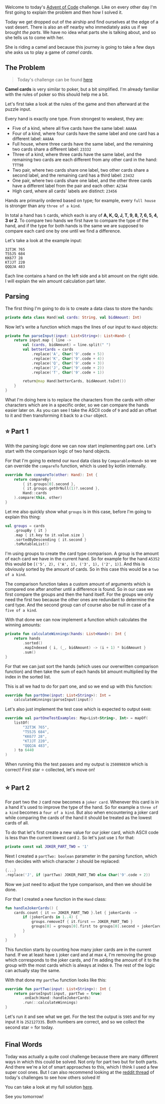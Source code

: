 

<PostHeader
  title='Advent of Code 2023 - Day 7: Camel Cards'
  description='Solving the 7th day of Advent of Code 2023 in Kotlin'
  date='Dec 7, 2023'
/>

Welcome to today's [Advent of Code](https://adventofcode.com/) challenge. Like on every other day I'm first going to explain
the problem and then how I solved it.

Today we get dropped out of the airship and find ourselves at the edge of a vast desert.
There is also an elf nearby who immediately asks us if we brought *the parts*.
We have no idea what parts she is talking about, and so she tells us to come with her.

She is riding a camel and because this journey is going to take a few days she asks us to play a game of *camel cards*.

## The Problem

> Today's challenge can be found [here](https://adventofcode.com/2023/day/7)

**Camel cards** is very similar to poker, but a bit simplified. I'm already familiar with the rules of poker so this should
help me a bit.

Let's first take a look at the rules of the game and then afterward at the puzzle input.

Every hand is exactly one type. From strongest to weakest, they are:

- Five of a kind, where all five cards have the same label: `AAAAA`
- Four of a kind, where four cards have the same label and one card has a different label: `AA8AA`
- Full house, where three cards have the same label, and the remaining two cards share a different label: `23332`
- Three of a kind, where three cards have the same label, and the remaining two cards are each different from any other card in the hand: `TTT98`
- Two pair, where two cards share one label, two other cards share a second label, and the remaining card has a third label: `23432`
- One pair, where two cards share one label, and the other three cards have a different label from the pair and each other: `A23A4`
- High card, where all cards' labels are distinct: `23456`

Hands are primarily ordered based on type; for example, every `full house` is stronger than any `three of a kind`.

In total a hand has `5` cards, which each is any of **A, K, Q, J, T, 9, 8, 7, 6, 5, 4, 3 or 2**.
To compare two hands we first have to compare the type of the hand, and if the type for both hands is the same we are supposed
to compare each card one by one until we find a difference.

Let's take a look at the example input:

```text
32T3K 765
T55J5 684
KK677 28
KTJJT 220
QQQJA 483
```

Each line contains a hand on the left side and a bit amount on the right side.
I will explain the win amount calculation part later.

## Parsing

The first thing I'm going to do is to create a data class to store the hands:

```kotlin
private data class Hand(val cards: String, val bidAmount: Int)
```

Now let's write a function which maps the lines of our input to `Hand` objects:

```kotlin
private fun parseInput(input: List<String>): List<Hand> {
    return input.map { line ->
        val (cards, bidAmount) = line.split(" ")
        val betterCards = cards
            .replace('A', Char('9'.code + 5))
            .replace('K', Char('9'.code + 4))
            .replace('Q', Char('9'.code + 3))
            .replace('J', Char('9'.code + 2))
            .replace('T', Char('9'.code + 1))

        return@map Hand(betterCards, bidAmount.toInt())
    }
}
```

What I'm doing here is to replace the characters from the cards with other characters which are in a specific order, so we can compare the hands easier later on.
As you can see I take the ASCII code of `9` and add an offset to it and then transforming it back to a `Char` object.

## ⭐ Part 1

With the parsing logic done we can now start implementing part one.
Let's start with the comparison logic of two hand objects.

For that I'm going to extend our `Hand` data class by `Comparable<Hand>` so we can override the `compareTo` function, which
is used by kotlin internally.

```kotlin
override fun compareTo(other: Hand): Int {
    return compareBy(
        { it.groups[0].second },
        { it.groups.getOrNull(1)?.second },
        Hand::cards
    ).compare(this, other)
}
```

Let me also quickly show what `groups` is in this case, before I'm going to explain this thing:

```kotlin
val groups = cards
    .groupBy { it }
    .map { it.key to it.value.size }
    .sortedByDescending { it.second }
    .toMutableList()
```

I'm using groups to create the card type comparison. A group is the amount of each card we have in the current hand.
So for example for the hand `A5352` this would be `[('5', 2), ('A', 1), ('3', 1), ('2', 1)]`.
And this is obviously sorted by the amount of cards. So in this case this would be a `two of a kind`.

The comparison function takes a custom amount of arguments which is compared one after another until a difference is found.
So in our case we first compare the groups and then the hand itself. For the groups we only need the first two because the other ones
are redundant to determine the card type. And the second group can of course also be null in case of a `five of a kind`.

With that done we can now implement a function which calculates the winning amounts:

```kotlin
private fun calculateWinnings(hands: List<Hand>): Int {
    return hands
        .sorted()
        .mapIndexed { i, (_, bidAmount) -> (i + 1) * bidAmount }
        .sum()
}
```

For that we can just sort the hands (which uses our overwritten comparison function) and then take the sum of each hands bit amount multiplied by the index
in the sorted list.

This is all we had to do for part one, and so we end up with this function:

```kotlin
override fun partOne(input: List<String>): Int =
    calculateWinnings(parseInput(input))
```

Let's also just implement the test case which is expected to output `6440`:

```kotlin
override val partOneTestExamples: Map<List<String>, Int> = mapOf(
    listOf(
        "32T3K 765",
        "T55J5 684",
        "KK677 28",
        "KTJJT 220",
        "QQQJA 483",
    ) to 6440
)
```

When running this the test passes and my output is `250898830` which is correct!
First star ⭐ collected, let's move on!

## ⭐ Part 2

For part two the `J` card now becomes a `joker card`. Whenever this card is in a hand it's used to improve the type of the hand.
So for example a `three of a kind` becomes a `four of a kind`. But also when encountering a joker card while comparing the cards of the hand
it should be treated as the lowest cards of all.

To do that let's first create a new value for our joker card, which ASCII code is less than the current lowest card `2`.
So let's just use `1` for that:

```kotlin
private const val JOKER_PART_TWO = '1'
```

Next I created a `partTwo: boolean` parameter in the parsing function, which then decides with which character `J` should be replaced:

```kotlin
{...}
.replace('J', if (partTwo) JOKER_PART_TWO else Char('9'.code + 2))
```

Now we just need to adjust the type comparison, and then we should be done.

For that I created a new function in the `Hand` class:

```kotlin
fun handleJokerCards() {
    cards.count { it == JOKER_PART_TWO }.let { jokerCards ->
        if (jokerCards in 1..4) {
            groups.removeIf { it.first == JOKER_PART_TWO }
            groups[0] = groups[0].first to groups[0].second + jokerCards
        }
    }
}
```

This function starts by counting how many joker cards are in the current hand.
If we at least have `1` joker card and at max `4`, I'm removing the group which corresponds to the joker cards, and
I'm adding the amount of it to the group with the most cards which is always at index `0`.
The rest of the logic can actually stay the same.

With that done my `partTwo` function looks like this:

```kotlin
override fun partTwo(input: List<String>): Int {
    return parseInput(input, partTwo = true)
        .onEach(Hand::handleJokerCards)
        .run(::calculateWinnings)
}
```

Let's run it and see what we get. For the test the output is `5905` and for my input it is `252127335`.
Both numbers are correct, and so we collect the second star ⭐ for today.

## Final Words

Today was actually a quite cool challenge because there are many different ways in which this could be solved. Not only for part two but
for both parts. And there we're a lot of smart approaches to this, which I think I used a few super cool ones.
But I can also recommend looking at the [reddit thread](https://www.reddit.com/r/adventofcode/comments/18cnzbm/2023_day_7_solutions/) of today's challenges to see how others solved it!

You can take a look at my full solution [here](https://github.com/7rebux/advent-of-code-2023/blob/main/src/main/kotlin/de/nosswald/aoc/days/Day07.kt).

See you tomorrow!
